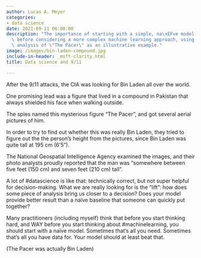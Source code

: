 ```yaml
---
author: Lucas A. Meyer
categories:
- data science
date: 2021-09-11 06:00:00
description: "The importance of starting with a simple, na\xEFve model in data science\
  \ before considering a more complex machine learning approach, using the CIA's photo\
  \ analysis of \"The Pacer\" as an illustrative example."
image: /images/bin-laden-compound.jpg
include-in-header: _msft-clarity.html
title: Data science and 9/11

---
```


After the 9/11 attacks, the CIA was looking for Bin Laden all over the world. 

One promising lead was a figure that lived in a compound in Pakistan that always shielded his face when walking outside. 

The spies named this mysterious figure "The Pacer", and got several aerial pictures of him.

In order to try to find out whether this was really Bin Laden, they tried to figure out the the person's height from the pictures, since Bin Laden was quite tall at 195 cm (6'5"). 

The National Geospatial Intelligence Agency examined the images, and their photo analysts proudly reported that the man was "somewhere between five feet (150 cm) and seven feet (210 cm) tall".

A lot of #datascience is like that: technically correct, but not super helpful for decision-making. What we are really looking for is the "lift": how does some piece of analysis bring us closer to a decision? Does your model provide better result than a naïve baseline that someone can quickly put together?

Many practitioners (including myself) think that before you start thinking hard, and WAY before you start thinking about #machinelearning, you should start with a naïve model. Sometimes that's all you need. Sometimes that's all you have data for. Your model should at least beat that.

(The Pacer was actually Bin Laden)

